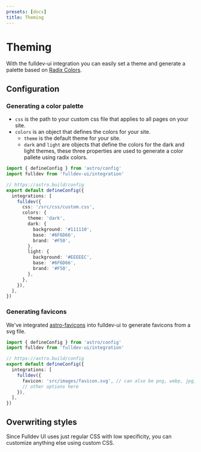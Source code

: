 ```yaml
---
presets: [docs]
title: Theming
---
```


# Theming

With the fulldev-ui integration you can easily set a theme and generate a palette based on [Radix Colors](https://www.radix-ui.com/colors).

## Configuration

### Generating a color palette

- `css` is the path to your custom css file that applies to all pages on your site.
- `colors` is an object that defines the colors for your site.
  - `theme` is the default theme for your site.
  - `dark` and `light` are objects that define the colors for the dark and light themes, these three properties are used to generate a color pallete using radix colors.

```ts
import { defineConfig } from 'astro/config'
import fulldev from 'fulldev-ui/integration'

// https://astro.build/config
export default defineConfig({
  integrations: [
    fulldev({
      css: '/src/css/custom.css',
      colors: {
        theme: 'dark',
        dark: {
          background: '#111110',
          base: '#6F6D66',
          brand: '#F50',
        },
        light: {
          background: '#EEEEEC',
          base: '#6F6D66',
          brand: '#F50',
        },
      },
    }),
  ],
})
```

### Generating favicons

We've integrated [astro-favicons](https://github.com/ACP-CODE/astro-favicons) into fulldev-ui to generate favicons from a svg file.

```ts
import { defineConfig } from 'astro/config'
import fulldev from 'fulldev-ui/integration'

// https://astro.build/config
export default defineConfig({
  integrations: [
    fulldev({
      favicon: 'src/images/favicon.svg', // can also be png, webp, jpg, etc.
      // other options here
    }),
  ],
})
```

## Overwriting styles

Since Fulldev UI uses just regular CSS with low specificity, you can customize anything else using custom CSS.
